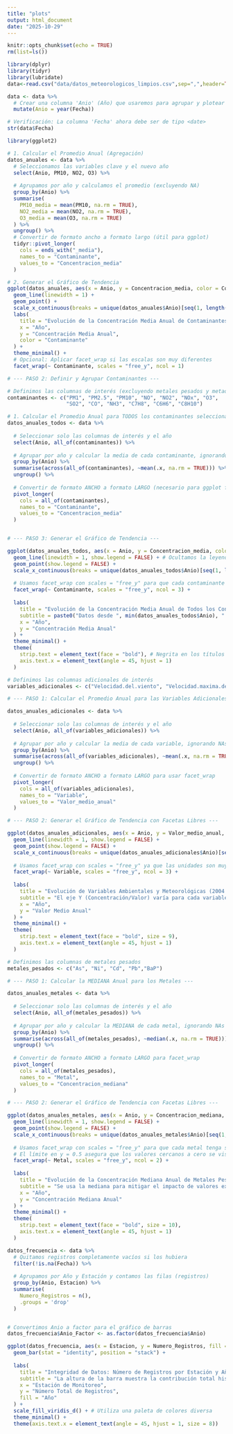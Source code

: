 ```yaml
---
title: "plots"
output: html_document
date: "2025-10-29"
---
```


```r
knitr::opts_chunk$set(echo = TRUE)
rm(list=ls())
```


```r
library(dplyr)
library(tidyr)
library(lubridate)
data<-read.csv("data/datos_meteorologicos_limpios.csv",sep=",",header=TRUE)
```

```r
data <- data %>%
  # Crear una columna 'Anio' (Año) que usaremos para agrupar y plotear
  mutate(Anio = year(Fecha))

# Verificación: La columna 'Fecha' ahora debe ser de tipo <date>
str(data$Fecha)
```




```r
library(ggplot2)

# 1. Calcular el Promedio Anual (Agregación)
datos_anuales <- data %>%
  # Seleccionamos las variables clave y el nuevo año
  select(Anio, PM10, NO2, O3) %>%
  
  # Agrupamos por año y calculamos el promedio (excluyendo NA)
  group_by(Anio) %>%
  summarise(
    PM10_media = mean(PM10, na.rm = TRUE),
    NO2_media = mean(NO2, na.rm = TRUE),
    O3_media = mean(O3, na.rm = TRUE)
  ) %>%
  ungroup() %>%
  # Convertir de formato ancho a formato largo (útil para ggplot)
  tidyr::pivot_longer(
    cols = ends_with("_media"), 
    names_to = "Contaminante", 
    values_to = "Concentracion_media"
  )

# 2. Generar el Gráfico de Tendencia
ggplot(datos_anuales, aes(x = Anio, y = Concentracion_media, color = Contaminante)) +
  geom_line(linewidth = 1) +
  geom_point() +
  scale_x_continuous(breaks = unique(datos_anuales$Anio)[seq(1, length(unique(datos_anuales$Anio)), 2)]) + # Muestra años alternos
  labs(
    title = "Evolución de la Concentración Media Anual de Contaminantes (2004 - 2025)",
    x = "Año",
    y = "Concentración Media Anual",
    color = "Contaminante"
  ) +
  theme_minimal() +
  # Opcional: Aplicar facet_wrap si las escalas son muy diferentes
  facet_wrap(~ Contaminante, scales = "free_y", ncol = 1)
```

```r
# --- PASO 2: Definir y Agrupar Contaminantes ---

# Definimos las columnas de interés (excluyendo metales pesados y metadatos con muchos NA)
contaminantes <- c("PM1", "PM2.5", "PM10", "NO", "NO2", "NOx", "O3", 
                   "SO2", "CO", "NH3", "C7H8", "C6H6", "C8H10")

# 1. Calcular el Promedio Anual para TODOS los contaminantes seleccionados
datos_anuales_todos <- data %>%
  
  # Seleccionar solo las columnas de interés y el año
  select(Anio, all_of(contaminantes)) %>% 
  
  # Agrupar por año y calcular la media de cada contaminante, ignorando NAs
  group_by(Anio) %>%
  summarise(across(all_of(contaminantes), ~mean(.x, na.rm = TRUE))) %>%
  ungroup() %>%
  
  # Convertir de formato ANCHO a formato LARGO (necesario para ggplot facet_wrap)
  pivot_longer(
    cols = all_of(contaminantes), 
    names_to = "Contaminante", 
    values_to = "Concentracion_media"
  )


# --- PASO 3: Generar el Gráfico de Tendencia ---

ggplot(datos_anuales_todos, aes(x = Anio, y = Concentracion_media, color = Contaminante)) +
  geom_line(linewidth = 1, show.legend = FALSE) + # Ocultamos la leyenda ya que usamos facet_wrap
  geom_point(show.legend = FALSE) +
  scale_x_continuous(breaks = unique(datos_anuales_todos$Anio)[seq(1, length(unique(datos_anuales_todos$Anio)), 3)]) + # Muestra años alternos
  
  # Usamos facet_wrap con scales = "free_y" para que cada contaminante tenga su propia escala de Y.
  facet_wrap(~ Contaminante, scales = "free_y", ncol = 3) + 
  
  labs(
    title = "Evolución de la Concentración Media Anual de Todos los Contaminantes",
    subtitle = paste0("Datos desde ", min(datos_anuales_todos$Anio), " hasta ", max(datos_anuales_todos$Anio)),
    x = "Año",
    y = "Concentración Media Anual"
  ) +
  theme_minimal() +
  theme(
    strip.text = element_text(face = "bold"), # Negrita en los títulos de las facetas
    axis.text.x = element_text(angle = 45, hjust = 1)
  )
```
```r


# Definimos las columnas adicionales de interés
variables_adicionales <- c("Velocidad.del.viento", "Velocidad.maxima.del.viento","Temperatura", "Humidad.relativa", "Presion", "Radiacion.solar", "Precipitacion", "Ruido")

# --- PASO 1: Calcular el Promedio Anual para las Variables Adicionales ---

datos_anuales_adicionales <- data %>%
  
  # Seleccionar solo las columnas de interés y el año
  select(Anio, all_of(variables_adicionales)) %>% 
  
  # Agrupar por año y calcular la media de cada variable, ignorando NAs
  group_by(Anio) %>%
  summarise(across(all_of(variables_adicionales), ~mean(.x, na.rm = TRUE))) %>%
  ungroup() %>%
  
  # Convertir de formato ANCHO a formato LARGO para usar facet_wrap
  pivot_longer(
    cols = all_of(variables_adicionales), 
    names_to = "Variable", 
    values_to = "Valor_medio_anual"
  )

# --- PASO 2: Generar el Gráfico de Tendencia con Facetas Libres ---

ggplot(datos_anuales_adicionales, aes(x = Anio, y = Valor_medio_anual, color = Variable)) +
  geom_line(linewidth = 1, show.legend = FALSE) + 
  geom_point(show.legend = FALSE) +
  scale_x_continuous(breaks = unique(datos_anuales_adicionales$Anio)[seq(1, length(unique(datos_anuales_adicionales$Anio)), 3)]) +
  
  # Usamos facet_wrap con scales = "free_y" ya que las unidades son muy diferentes
  facet_wrap(~ Variable, scales = "free_y", ncol = 3) + 
  
  labs(
    title = "Evolución de Variables Ambientales y Meteorológicas (2004 - 2025)",
    subtitle = "El eje Y (Concentración/Valor) varía para cada variable",
    x = "Año",
    y = "Valor Medio Anual"
  ) +
  theme_minimal() +
  theme(
    strip.text = element_text(face = "bold", size = 9),
    axis.text.x = element_text(angle = 45, hjust = 1)
  )
```
```r

# Definimos las columnas de metales pesados
metales_pesados <- c("As", "Ni", "Cd", "Pb","BaP")

# --- PASO 1: Calcular la MEDIANA Anual para los Metales ---

datos_anuales_metales <- data %>%
  
  # Seleccionar solo las columnas de interés y el año
  select(Anio, all_of(metales_pesados)) %>% 
  
  # Agrupar por año y calcular la MEDIANA de cada metal, ignorando NAs
  group_by(Anio) %>%
  summarise(across(all_of(metales_pesados), ~median(.x, na.rm = TRUE))) %>%
  ungroup() %>%
  
  # Convertir de formato ANCHO a formato LARGO para facet_wrap
  pivot_longer(
    cols = all_of(metales_pesados), 
    names_to = "Metal", 
    values_to = "Concentracion_mediana"
  )

# --- PASO 2: Generar el Gráfico de Tendencia con Facetas Libres ---

ggplot(datos_anuales_metales, aes(x = Anio, y = Concentracion_mediana, color = Metal)) +
  geom_line(linewidth = 1, show.legend = FALSE) + 
  geom_point(show.legend = FALSE) +
  scale_x_continuous(breaks = unique(datos_anuales_metales$Anio)[seq(1, length(unique(datos_anuales_metales$Anio)), 3)]) +
  
  # Usamos facet_wrap con scales = "free_y" para que cada metal tenga su propia escala.
  # El límite en y = 0.5 asegura que los valores cercanos a cero se visualicen.
  facet_wrap(~ Metal, scales = "free_y", ncol = 2) + 
  
  labs(
    title = "Evolución de la Concentración Mediana Anual de Metales Pesados",
    subtitle = "Se usa la mediana para mitigar el impacto de valores extremos y muchos NAs.",
    x = "Año",
    y = "Concentración Mediana Anual"
  ) +
  theme_minimal() +
  theme(
    strip.text = element_text(face = "bold", size = 10),
    axis.text.x = element_text(angle = 45, hjust = 1)
  )
```
```r
datos_frecuencia <- data %>%
  # Quitamos registros completamente vacíos si los hubiera
  filter(!is.na(Fecha)) %>% 
  
  # Agrupamos por Año y Estación y contamos las filas (registros)
  group_by(Anio, Estacion) %>%
  summarise(
    Numero_Registros = n(),
    .groups = 'drop'
  ) 


# Convertimos Anio a factor para el gráfico de barras
datos_frecuencia$Anio_Factor <- as.factor(datos_frecuencia$Anio)

ggplot(datos_frecuencia, aes(x = Estacion, y = Numero_Registros, fill = Anio_Factor)) +
  geom_bar(stat = "identity", position = "stack") +
  
  labs(
    title = "Integridad de Datos: Número de Registros por Estación y Año",
    subtitle = "La altura de la barra muestra la contribución total histórica de la estación.",
    x = "Estación de Monitoreo",
    y = "Número Total de Registros",
    fill = "Año"
  ) +
  scale_fill_viridis_d() + # Utiliza una paleta de colores diversa
  theme_minimal() +
  theme(axis.text.x = element_text(angle = 45, hjust = 1, size = 8))

```

